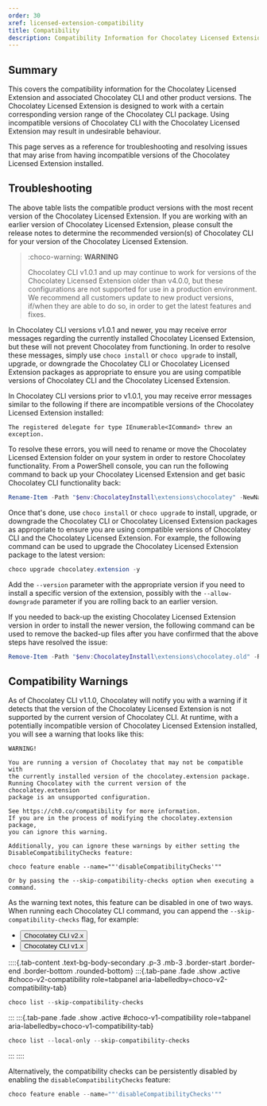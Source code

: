 ```yaml
---
order: 30
xref: licensed-extension-compatibility
title: Compatibility
description: Compatibility Information for Chocolatey Licensed Extension
---
```


## Summary

This covers the compatibility information for the Chocolatey Licensed Extension and associated Chocolatey CLI and other product versions.
The Chocolatey Licensed Extension is designed to work with a certain corresponding version range of the Chocolatey CLI package.
Using incompatible versions of Chocolatey CLI with the Chocolatey Licensed Extension may result in undesirable behaviour.

This page serves as a reference for troubleshooting and resolving issues that may arise from having incompatible versions of the Chocolatey Licensed Extension installed.

<?! Include "../../shared/chocolatey-component-dependencies.txt" /?>

## Troubleshooting

The above table lists the compatible product versions with the most recent version of the Chocolatey Licensed Extension.
If you are working with an earlier version of Chocolatey Licensed Extension, please consult the <Xref title="Chocolatey Licensed Extension" value="licensed-extension-release-notes" /> release notes to determine the recommended version(s) of Chocolatey CLI for your version of the Chocolatey Licensed Extension.

> :choco-warning: **WARNING**
>
> Chocolatey CLI v1.0.1 and up may continue to work for versions of the Chocolatey Licensed Extension older than v4.0.0, but these configurations are not supported for use in a production environment.
> We recommend all customers update to new product versions, if/when they are able to do so, in order to get the latest features and fixes.

In Chocolatey CLI versions v1.0.1 and newer, you may receive error messages regarding the currently installed Chocolatey Licensed Extension, but these will not prevent Chocolatey from functioning.
In order to resolve these messages, simply use `choco install` or `choco upgrade` to install, upgrade, or downgrade the Chocolatey CLI or Chocolatey Licensed Extension packages as appropriate to ensure you are using compatible versions of Chocolatey CLI and the Chocolatey Licensed Extension.

In Chocolatey CLI versions prior to v1.0.1, you may receive error messages similar to the following if there are incompatible versions of the Chocolatey Licensed Extension installed:

```error
The registered delegate for type IEnumerable<ICommand> threw an exception.
```

To resolve these errors, you will need to rename or move the Chocolatey Licensed Extension folder on your system in order to restore Chocolatey functionality.
From a PowerShell console, you can run the following command to back up your Chocolatey Licensed Extension and get basic Chocolatey CLI functionality back:

```powershell
Rename-Item -Path "$env:ChocolateyInstall\extensions\chocolatey" -NewName "chocolatey.old"
```

Once that's done, use `choco install` or `choco upgrade` to install, upgrade, or downgrade the Chocolatey CLI or Chocolatey Licensed Extension packages as appropriate to ensure you are using compatible versions of Chocolatey CLI and the Chocolatey Licensed Extension.
For example, the following command can be used to upgrade the Chocolatey Licensed Extension package to the latest version:

```powershell
choco upgrade chocolatey.extension -y
```

Add the `--version` parameter with the appropriate version if you need to install a specific version of the extension, possibly with the `--allow-downgrade` parameter if you are rolling back to an earlier version.

If you needed to back-up the existing Chocolatey Licensed Extension version in order to install the newer version, the following command can be used to remove the backed-up files after you have confirmed that the above steps have resolved the issue:

```powershell
Remove-Item -Path "$env:ChocolateyInstall\extensions\chocolatey.old" -Recurse -Force
```

## Compatibility Warnings

As of Chocolatey CLI v1.1.0, Chocolatey will notify you with a warning if it detects that the version of the Chocolatey Licensed Extension is not supported by the current version of Chocolatey CLI.
At runtime, with a potentially incompatible version of Chocolatey Licensed Extension installed, you will see a warning that looks like this:

```code
WARNING!

You are running a version of Chocolatey that may not be compatible with
the currently installed version of the chocolatey.extension package.
Running Chocolatey with the current version of the chocolatey.extension
package is an unsupported configuration.

See https://ch0.co/compatibility for more information.
If you are in the process of modifying the chocolatey.extension package,
you can ignore this warning.

Additionally, you can ignore these warnings by either setting the
DisableCompatibilityChecks feature:

choco feature enable --name=""'disableCompatibilityChecks'""

Or by passing the --skip-compatibility-checks option when executing a
command.
```

As the warning text notes, this feature can be disabled in one of two ways.
When running each Chocolatey CLI command, you can append the `--skip-compatibility-checks` flag, for example:

<ul class="nav nav-tabs" role="tablist">
    <li class="nav-item">
        <button class="nav-link active" id="choco-v2-compatibility-tab" data-bs-toggle="tab" data-bs-target="#choco-v2-compatibility" role="tab" aria-controls="choco-v2-compatibility" aria-selected="true" data-choco-tab-multi='{"choco-version": "choco-v2"}'>Chocolatey CLI v2.x</button>
    </li>
    <li class="nav-item">
        <button class="nav-link" id="choco-v1-compatibility-tab" data-bs-toggle="tab" data-bs-target="#choco-v1-compatibility" role="tab" aria-controls="choco-v1-compatibility" aria-selected="false" data-choco-tab-multi='{"choco-version": "choco-v1"}'>Chocolatey CLI v1.x</button>
    </li>
</ul>

::::{.tab-content .text-bg-body-secondary .p-3 .mb-3 .border-start .border-end .border-bottom .rounded-bottom}
:::{.tab-pane .fade .show .active #choco-v2-compatibility role=tabpanel aria-labelledby=choco-v2-compatibility-tab}

```powershell
choco list --skip-compatibility-checks
```

:::
:::{.tab-pane .fade .show .active #choco-v1-compatibility role=tabpanel aria-labelledby=choco-v1-compatibility-tab}

```powershell
choco list --local-only --skip-compatibility-checks
```

:::
::::

Alternatively, the compatibility checks can be persistently disabled by enabling the `disableCompatibilityChecks` feature:

```powershell
choco feature enable --name=""'disableCompatibilityChecks'""
```

